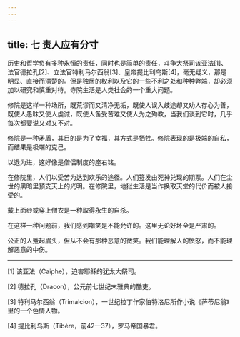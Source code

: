 ```yaml
---
---
---
```

title: 七 责人应有分寸
---




历史和哲学负有多种永恒的责任，同时也是简单的责任，斗争大祭司该亚法[1]、法官德拉孔[2]、立法官特利马尔西翁[3]、皇帝提比利乌斯[4]，毫无疑义，那是明显、直接而清楚的。但是独居的权利以及它的一些不利之处和种种弊端，却必须加以研究和慎重对待。寺院生活是人类社会的一个重大问题。

修院是这样一种场所，既荒谬而又清净无垢，既使人误入歧途却又劝人存心为善，既使人愚昧又使人虔诚，既使人备受苦难又使人为之殉教，当我们谈到它时，几乎每次都要说又对又不对。

修院是一种矛盾，其目的是为了幸福，其方式是牺牲。修院表现的是极端的自私，而结果是极端的克己。

以退为进，这好像是僧侣制度的座右铭。

在修院里，人们以受苦为达到欢乐的途径。人们签发由死神兑现的期票。人们在尘世的黑暗里预支天上的光明。在修院里，地狱生活是当作换取天堂的代价而被人接受的。

戴上面纱或穿上僧衣是一种取得永生的自杀。

在这样一种问题前，我们感到嘲笑是不能允许的。这里无论好坏全是严肃的。

公正的人蹙起眉头，但从不会有那种恶意的微笑。我们能理解人的愤怒，而不能理解恶意的中伤。



* * *



[1] 该亚法（Caiphe），迫害耶稣的犹太大祭司。

[2] 德拉孔（Dracon），公元前七世纪末雅典的酷吏。

[3] 特利马尔西翁（Trimalcion），一世纪拉丁作家伯特洛尼所作小说《萨蒂尼翁》里的一个色情人物。

[4] 提比利乌斯（Tibère，前42—37），罗马帝国暴君。